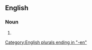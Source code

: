 ==English==

===Noun===
{{head|en|noun plural form}}

# {{plural of|cowman|lang=en}}

[[Category:English plurals ending in "-en"]]
